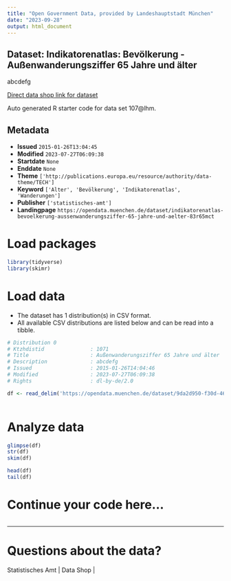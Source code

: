 ```yaml
---
title: "Open Government Data, provided by Landeshauptstadt München"
date: "2023-09-28"
output: html_document
---
```


## Dataset: Indikatorenatlas: Bevölkerung - Außenwanderungsziffer 65 Jahre und älter

abcdefg

[Direct data shop link for dataset](https://opendata.muenchen.de/dataset/indikatorenatlas-bevoelkerung-aussenwanderungsziffer-65-jahre-und-aelter-83r65mct)

Auto generated R starter code for data set 107@lhm.

## Metadata

- **Issued** `2015-01-26T13:04:45`
- **Modified** `2023-07-27T06:09:38`
- **Startdate** `None`
- **Enddate** `None`
- **Theme** `['http://publications.europa.eu/resource/authority/data-theme/TECH']`
- **Keyword** `['Alter', 'Bevölkerung', 'Indikatorenatlas', 'Wanderungen']`
- **Publisher** `['statistisches-amt']`
- **Landingpage** `https://opendata.muenchen.de/dataset/indikatorenatlas-bevoelkerung-aussenwanderungsziffer-65-jahre-und-aelter-83r65mct`


# Load packages

```r

library(tidyverse)
library(skimr)

```

# Load data

-   The dataset has 1 distribution(s) in CSV format.
-   All available CSV distributions are listed below and can be read into a tibble.

```r

# Distribution 0
# Ktzhdistid               : 1071
# Title                    : Außenwanderungsziffer 65 Jahre und älter
# Description              : abcdefg
# Issued                   : 2015-01-26T14:04:46
# Modified                 : 2023-07-27T06:09:38
# Rights                   : dl-by-de/2.0

df <- read_delim('https://opendata.muenchen.de/dataset/9da2d950-f30d-46c3-97d2-da43419e788b/resource/9cd50ecb-6b04-4d2a-9be0-753800737068/download/indikat_bevoelkerung_aussenwanderungsziffer_65_jahre_und_aelter_240723.csv')



```

# Analyze data

```r

glimpse(df)
str(df)
skim(df)

head(df)
tail(df)

```

# Continue your code here...

```r

```

------------------------------------------------------------------------

# Questions about the data?

Statistisches Amt | Data Shop | 
